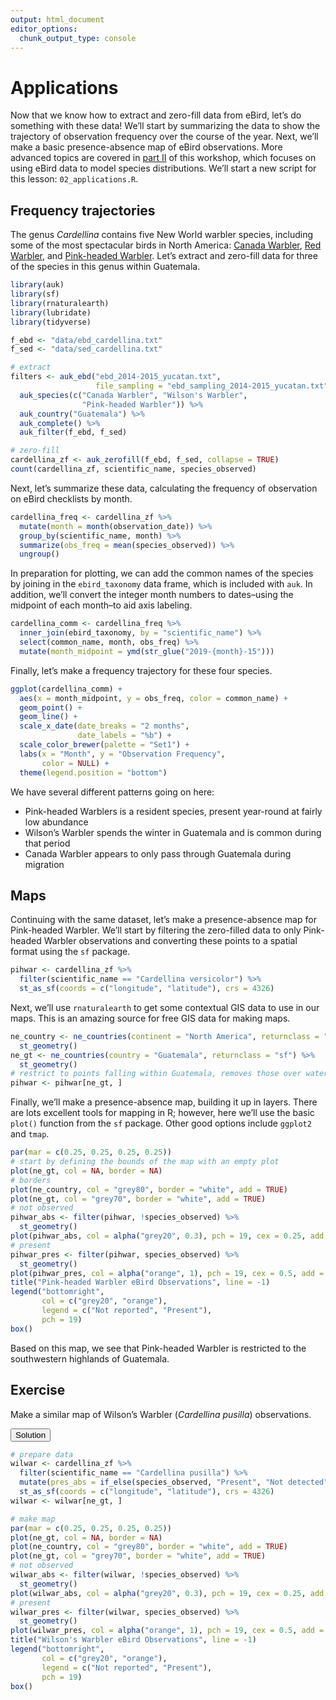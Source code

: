 ```yaml
---
output: html_document
editor_options: 
  chunk_output_type: console
---
```


# Applications {#applications}

Now that we know how to extract and zero-fill data from eBird, let's do something with these data! We'll start by summarizing the data to show the trajectory of observation frequency over the course of the year. Next, we'll make a basic presence-absence map of eBird observations. More advanced topics are covered in [part II](#model-intro) of this workshop, which focuses on using eBird data to model species distributions. We'll start a new script for this lesson: `02_applications.R`.

## Frequency trajectories {#applications-trajectory}

The genus *Cardellina* contains five New World warbler species, including some of the most spectacular birds in North America: [Canada Warbler](https://ebird.org/species/canwar/), [Red Warbler](https://ebird.org/species/redwar1/), and [Pink-headed Warbler](https://ebird.org/species/pihwar1/). Let's extract and zero-fill data for three of the species in this genus within Guatemala.

```r
library(auk)
library(sf)
library(rnaturalearth)
library(lubridate)
library(tidyverse)

f_ebd <- "data/ebd_cardellina.txt"
f_sed <- "data/sed_cardellina.txt"

# extract
filters <- auk_ebd("ebd_2014-2015_yucatan.txt", 
                   file_sampling = "ebd_sampling_2014-2015_yucatan.txt") %>% 
  auk_species(c("Canada Warbler", "Wilson's Warbler", 
                "Pink-headed Warbler")) %>% 
  auk_country("Guatemala") %>% 
  auk_complete() %>% 
  auk_filter(f_ebd, f_sed)

# zero-fill
cardellina_zf <- auk_zerofill(f_ebd, f_sed, collapse = TRUE)
count(cardellina_zf, scientific_name, species_observed)
```

Next, let's summarize these data, calculating the frequency of observation on eBird checklists by month.

```r
cardellina_freq <- cardellina_zf %>% 
  mutate(month = month(observation_date)) %>% 
  group_by(scientific_name, month) %>% 
  summarize(obs_freq = mean(species_observed)) %>% 
  ungroup()
```

In preparation for plotting, we can add the common names of the species by joining in the `ebird_taxonomy` data frame, which is included with `auk`. In addition, we'll convert the integer month numbers to dates–using the midpoint of each month–to aid axis labeling.

```r
cardellina_comm <- cardellina_freq %>% 
  inner_join(ebird_taxonomy, by = "scientific_name") %>% 
  select(common_name, month, obs_freq) %>% 
  mutate(month_midpoint = ymd(str_glue("2019-{month}-15")))
```

Finally, let's make a frequency trajectory for these four species.

```r
ggplot(cardellina_comm) +
  aes(x = month_midpoint, y = obs_freq, color = common_name) +
  geom_point() +
  geom_line() +
  scale_x_date(date_breaks = "2 months",
               date_labels = "%b") +
  scale_color_brewer(palette = "Set1") +
  labs(x = "Month", y = "Observation Frequency",
       color = NULL) +
  theme(legend.position = "bottom")
```

We have several different patterns going on here:

- Pink-headed Warblers is a resident species, present year-round at fairly low abundance
- Wilson's Warbler spends the winter in Guatemala and is common during that period
- Canada Warbler appears to only pass through Guatemala during migration

## Maps {#applications-maps}

Continuing with the same dataset, let's make a presence-absence map for Pink-headed Warbler. We'll start by filtering the zero-filled data to only Pink-headed Warbler observations and converting these points to a spatial format using the `sf` package.

```r
pihwar <- cardellina_zf %>% 
  filter(scientific_name == "Cardellina versicolor") %>% 
  st_as_sf(coords = c("longitude", "latitude"), crs = 4326)
```

Next, we'll use `rnaturalearth` to get some contextual GIS data to use in our maps. This is an amazing source for free GIS data for making maps.

```r
ne_country <- ne_countries(continent = "North America", returnclass = "sf") %>% 
  st_geometry()
ne_gt <- ne_countries(country = "Guatemala", returnclass = "sf") %>% 
  st_geometry()
# restrict to points falling within Guatemala, removes those over water
pihwar <- pihwar[ne_gt, ]
```

Finally, we'll make a presence-absence map, building it up in layers. There are lots excellent tools for mapping in R; however, here we'll use the basic `plot()` function from the `sf` package. Other good options include `ggplot2` and `tmap`.

```r
par(mar = c(0.25, 0.25, 0.25, 0.25))
# start by defining the bounds of the map with an empty plot
plot(ne_gt, col = NA, border = NA)
# borders
plot(ne_country, col = "grey80", border = "white", add = TRUE)
plot(ne_gt, col = "grey70", border = "white", add = TRUE)
# not observed
pihwar_abs <- filter(pihwar, !species_observed) %>% 
  st_geometry()
plot(pihwar_abs, col = alpha("grey20", 0.3), pch = 19, cex = 0.25, add = TRUE)
# present
pihwar_pres <- filter(pihwar, species_observed) %>% 
  st_geometry()
plot(pihwar_pres, col = alpha("orange", 1), pch = 19, cex = 0.5, add = TRUE)
title("Pink-headed Warbler eBird Observations", line = -1)
legend("bottomright", 
       col = c("grey20", "orange"),
       legend = c("Not reported", "Present"),
       pch = 19)
box()
```

Based on this map, we see that Pink-headed Warbler is restricted to the southwestern highlands of Guatemala.

<div class="exercise">
  <h2>Exercise</h2>
  Make a similar map of Wilson's Warbler (*Cardellina pusilla*) observations.
  
  <button class="solution">Solution</button>
<div class="solution-content">

```r
# prepare data
wilwar <- cardellina_zf %>% 
  filter(scientific_name == "Cardellina pusilla") %>% 
  mutate(pres_abs = if_else(species_observed, "Present", "Not detected")) %>% 
  st_as_sf(coords = c("longitude", "latitude"), crs = 4326)
wilwar <- wilwar[ne_gt, ]

# make map
par(mar = c(0.25, 0.25, 0.25, 0.25))
plot(ne_gt, col = NA, border = NA)
plot(ne_country, col = "grey80", border = "white", add = TRUE)
plot(ne_gt, col = "grey70", border = "white", add = TRUE)
# not observed
wilwar_abs <- filter(wilwar, !species_observed) %>% 
  st_geometry()
plot(wilwar_abs, col = alpha("grey20", 0.3), pch = 19, cex = 0.25, add = TRUE)
# present
wilwar_pres <- filter(wilwar, species_observed) %>% 
  st_geometry()
plot(wilwar_pres, col = alpha("orange", 1), pch = 19, cex = 0.5, add = TRUE)
title("Wilson's Warbler eBird Observations", line = -1)
legend("bottomright", 
       col = c("grey20", "orange"),
       legend = c("Not reported", "Present"),
       pch = 19)
box()
```

</div>
</div>